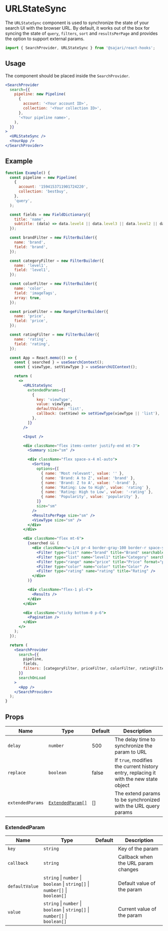 
<SEO
  title="URLStateSync"
  scope={scopes.hooks}
  description="The `URLStateSync`  component is used to synchronize the state of your search UI with the browser URL. By default, it works out of the box for syncing the state of `query`, `filters`, `sort` and `resultsPerPage` and provides the option to support external params."
/>

# URLStateSync

The `URLStateSync` component is used to synchronize the state of your search UI with the browser URL. By default, it works out of the box for syncing the state of `query`, `filters`, `sort` and `resultsPerPage` and provides the option to support external params.

```js
import { SearchProvider, URLStateSync } from '@sajari/react-hooks';
```

## Usage

The component should be placed inside the `SearchProvider`.

```jsx live=false
<SearchProvider
  search={{
    pipeline: new Pipeline(
      {
        account: '<Your account ID>',
        collection: '<Your collection ID>',
      },
      '<Your pipeline name>',
    ),
  }}
>
  <URLStateSync />
  <YourApp />
</SearchProvider>
```

## Example

```jsx
function Example() {
  const pipeline = new Pipeline(
    {
      account: '1594153711901724220',
      collection: 'bestbuy',
    },
    'query',
  );

  const fields = new FieldDictionary({
    title: 'name',
    subtitle: (data) => data.level4 || data.level3 || data.level2 || data.level1 || data.brand,
  });

  const brandFilter = new FilterBuilder({
    name: 'brand',
    field: 'brand',
  });

  const categoryFilter = new FilterBuilder({
    name: 'level1',
    field: 'level1',
  });

  const colorFilter = new FilterBuilder({
    name: 'color',
    field: 'imageTags',
    array: true,
  });

  const priceFilter = new RangeFilterBuilder({
    name: 'price',
    field: 'price',
  });

  const ratingFilter = new FilterBuilder({
    name: 'rating',
    field: 'rating',
  });

  const App = React.memo(() => {
    const { searched } = useSearchContext();
    const { viewType, setViewType } = useSearchUIContext();

    return (
      <>
        <URLStateSync
          extendedParams={[
            {
              key: 'viewType',
              value: viewType,
              defaultValue: 'list',
              callback: (setView) => setViewType(viewType || 'list'),
            },
          ]}
        />

        <Input />

        <div className="flex items-center justify-end mt-3">
          <Summary size="sm" />

          <div className="flex space-x-4 ml-auto">
            <Sorting
              options={[
                { name: 'Most relevant', value: '' },
                { name: 'Brand: A to Z', value: 'brand' },
                { name: 'Brand: Z to A', value: '-brand' },
                { name: 'Rating: Low to High', value: 'rating' },
                { name: 'Rating: High to Low', value: '-rating' },
                { name: 'Popularity', value: 'popularity' },
              ]}
              size="sm"
            />
            <ResultsPerPage size="sm" />
            <ViewType size="sm" />
          </div>
        </div>

        <div className="flex mt-6">
          {searched && (
            <div className="w-1/4 pr-4 border-gray-100 border-r space-y-6">
              <Filter type="list" name="brand" title="Brand" searchable />
              <Filter type="list" name="level1" title="Category" searchable />
              <Filter type="range" name="price" title="Price" format="price" />
              <Filter type="color" name="color" title="Color" />
              <Filter type="rating" name="rating" title="Rating" />
            </div>
          )}

          <div className="flex-1 pl-4">
            <Results />
          </div>
        </div>

        <div className="sticky bottom-0 p-6">
          <Pagination />
        </div>
      </>
    );
  });

  return (
    <SearchProvider
      search={{
        pipeline,
        fields,
        filters: [categoryFilter, priceFilter, colorFilter, ratingFilter, brandFilter],
      }}
      searchOnLoad
    >
      <App />
    </SearchProvider>
  );
}
```

## Props

| Name             | Type                                | Default | Description                                                                           |
| ---------------- | ----------------------------------- | ------- | ------------------------------------------------------------------------------------- |
| `delay`          | `number`                            | 500     | The delay time to synchronize the param to URL                                        |
| `replace`        | `boolean`                           | false   | If `true`, modifies the current history entry, replacing it with the new state object |
| `extendedParams` | [`ExtendedParam[]`](#extendedparam) | []      | The extend params to be synchronized with the URL query params                        |

### ExtendedParam

| Name           | Type                                                                         | Default | Description                         |
| -------------- | ---------------------------------------------------------------------------- | ------- | ----------------------------------- |
| `key`          | `string`                                                                     |         | Key of the param                    |
| `callback`     | `string`                                                                     |         | Callback when the URL param changes |
| `defaultValue` | `string` \| `number` \| `boolean` \| `string[]` \| `number[]` \| `boolean[]` |         | Default value of the param          |
| `value`        | `string` \| `number` \| `boolean` \| `string[]` \| `number[]` \| `boolean[]` |         | Current value of the param          |
